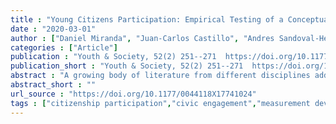 ```yaml
---
title : "Young Citizens Participation: Empirical Testing of a Conceptual Model"
date : "2020-03-01"
author : ["Daniel Miranda", "Juan-Carlos Castillo", "Andres Sandoval-Hernandez"]
categories : ["Article"]
publication : "Youth & Society, 52(2) 251--271  https://doi.org/10.1177/0044118X17741024"
publication_short : "Youth & Society, 52(2) 251--271  https://doi.org/10.1177/0044118X17741024"
abstract : "A growing body of literature from different disciplines addresses concepts and measurement of citizenship. The present article seeks to contribute to this field by examining the issue of youth citizenship from a comparative international perspective and proposing a simplified conceptual model that can be operationalized. This model includes a community dimension, which refers to individual’s relationship with their community associations, and a civic dimension, concerning institutional processes such as voting and/or political activism. The model was tested using multigroup confirmatory factor analysis and measurement equivalence for eighth-grade students (n = 139.875) across 38 countries that participated in the International Civic and Citizenship Study (2009). Our results find support for the proposed conceptual model and its invariance across countries, and we discuss the implications for theory and further research."
abstract_short : ""
url_source : "https://doi.org/10.1177/0044118X17741024"
tags : ["citizenship participation","civic engagement","measurement development","measurement invariance"]
---
```

